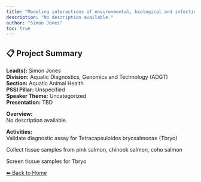 ---
title: "Modeling interactions of environmental, biological and infectious factors with respect to production of Pacific salmon (Oncorhynchus spp.) at the Quinsam River hatchery"
description: "No description available."
author: "Simon Jones"
toc: true
---

## 📋 Project Summary

**Lead(s):** Simon Jones  
**Division:** Aquatic Diagnostics, Genomics and Technology (ADGT)  
**Section:** Aquatic Animal Health  
**PSSI Pillar:** Unspecified  
**Speaker Theme:** Uncategorized  
**Presentation:** TBD  

**Overview:**  
No description available.   

**Activities:**  
Validate diagnostic assay for Tetracapsuloides bryosalmonae (Tbryo)
Collect tissue samples from pink salmon, chinook salmon, coho salmon
Screen tissue samples for Tbryo

[⬅ Back to Home](../index.qmd)
